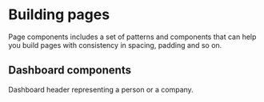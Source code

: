 
<Meta title="Page" />

# Building pages

Page components includes a set of patterns and components that can help you build pages with consistency in spacing, padding and so on.

## Dashboard components

Dashboard header representing a person or a company.

<Canvas of={DashboardHeader.Person} />

<Canvas of={DashboardHeader.Company} />
